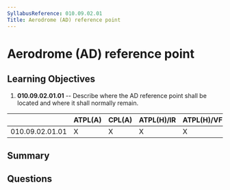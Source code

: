 ```yaml
---
SyllabusReference: 010.09.02.01
Title: Aerodrome (AD) reference point
---
```


# Aerodrome (AD) reference point

## Learning Objectives

1. **010.09.02.01.01** -- Describe where the AD reference point shall be located
   and where it shall normally remain.

|                 | ATPL(A) | CPL(A) | ATPL(H)/IR | ATPL(H)/VFR | CPL(H) | IR  | CBIR(A) |
| --------------- | ------- | ------ | ---------- | ----------- | ------ | --- | ------- |
| 010.09.02.01.01 | X       | X      | X          | X           | X      | X   | X       |

## Summary

## Questions

